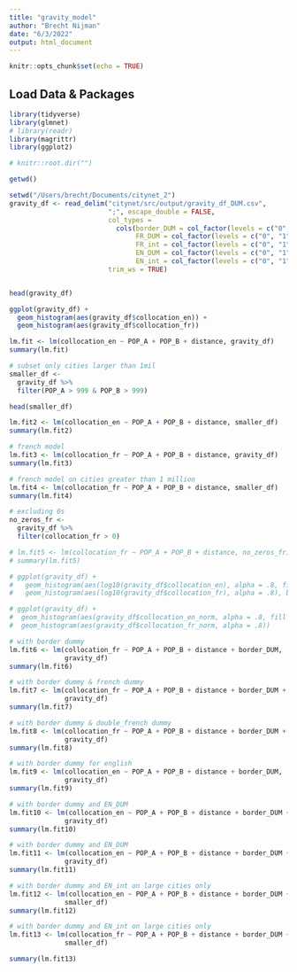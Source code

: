 ```yaml
---
title: "gravity_model"
author: "Brecht Nijman"
date: "6/3/2022"
output: html_document
---
```


```r
knitr::opts_chunk$set(echo = TRUE)
```

## Load Data & Packages



```r
library(tidyverse)
library(glmnet)
# library(readr)
library(magrittr)
library(ggplot2)
```

```r
# knitr::root.dir("")
```

```r
getwd()
```


```r
setwd("/Users/brecht/Documents/citynet_2")
gravity_df <- read_delim("citynet/src/output/gravity_df_DUM.csv",
                         ";", escape_double = FALSE, 
                         col_types = 
                           cols(border_DUM = col_factor(levels = c("0", "1")), 
                                FR_DUM = col_factor(levels = c("0", "1")), 
                                FR_int = col_factor(levels = c("0", "1")), 
                                EN_DUM = col_factor(levels = c("0", "1")), 
                                EN_int = col_factor(levels = c("0", "1"))), 
                         trim_ws = TRUE)


head(gravity_df)
```




```r
ggplot(gravity_df) +
  geom_histogram(aes(gravity_df$collocation_en)) +
  geom_histogram(aes(gravity_df$collocation_fr))
```
```r
lm.fit <- lm(collocation_en ~ POP_A + POP_B + distance, gravity_df)
summary(lm.fit)
```

```r
# subset only cities larger than 1mil
smaller_df <-
  gravity_df %>% 
  filter(POP_A > 999 & POP_B > 999)

head(smaller_df)
```
```r
lm.fit2 <- lm(collocation_en ~ POP_A + POP_B + distance, smaller_df)
summary(lm.fit2)
```
```r
# french model
lm.fit3 <- lm(collocation_fr ~ POP_A + POP_B + distance, gravity_df)
summary(lm.fit3)
```

```r
# french model on cities greater than 1 million
lm.fit4 <- lm(collocation_fr ~ POP_A + POP_B + distance, smaller_df)
summary(lm.fit4)
```

```r
# excluding 0s
no_zeros_fr <- 
  gravity_df %>% 
  filter(collocation_fr > 0)

```

```r
# lm.fit5 <- lm(collocation_fr ~ POP_A + POP_B + distance, no_zeros_fr)
# summary(lm.fit5)
```

```r
# ggplot(gravity_df) +
#   geom_histogram(aes(log10(gravity_df$collocation_en), alpha = .8, fill = 'red'), bins = 80) +
#   geom_histogram(aes(log10(gravity_df$collocation_fr), alpha = .8), bins = 80)
```

```r
# ggplot(gravity_df) +
#  geom_histogram(aes(gravity_df$collocation_en_norm, alpha = .8, fill = 'red')) +
#  geom_histogram(aes(gravity_df$collocation_fr_norm, alpha = .8))
```

```r
# with border dummy
lm.fit6 <- lm(collocation_fr ~ POP_A + POP_B + distance + border_DUM,
              gravity_df)
summary(lm.fit6)
```

```r
# with border dummy & french dummy
lm.fit7 <- lm(collocation_fr ~ POP_A + POP_B + distance + border_DUM + FR_DUM,
              gravity_df)
summary(lm.fit7)
```

```r
# with border dummy & double_french dummy
lm.fit8 <- lm(collocation_fr ~ POP_A + POP_B + distance + border_DUM + FR_int,
              gravity_df)
summary(lm.fit8)
```

```r
# with border dummy for english
lm.fit9 <- lm(collocation_en ~ POP_A + POP_B + distance + border_DUM,
              gravity_df)
summary(lm.fit9)
```

```r
# with border dummy and EN_DUM
lm.fit10 <- lm(collocation_en ~ POP_A + POP_B + distance + border_DUM + EN_DUM,
              gravity_df)
summary(lm.fit10)
```

```r
# with border dummy and EN_DUM
lm.fit11 <- lm(collocation_en ~ POP_A + POP_B + distance + border_DUM + EN_int,
              gravity_df)
summary(lm.fit11)
```

```r
# with border dummy and EN_int on large cities only
lm.fit12 <- lm(collocation_en ~ POP_A + POP_B + distance + border_DUM + EN_int,
              smaller_df)
summary(lm.fit12)
```

```r
# with border dummy and EN_int on large cities only
lm.fit13 <- lm(collocation_fr ~ POP_A + POP_B + distance + border_DUM + FR_int,
              smaller_df)

summary(lm.fit13)
```